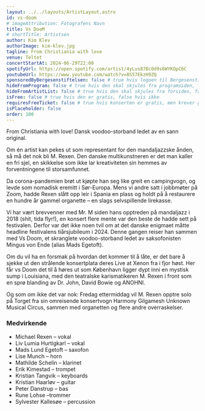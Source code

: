 ```yaml
---
layout: ../../layouts/ArtistLayout.astro
id: vs-doom
# imageAttribution: Fotografens Navn
title: Vs DooM
# shortTitle: Artistsen
author: Kim Klev
authorImage: kim-klev.jpg
tagline: From Christiania with love
venue: Teltet
concertStartAt: 2024-06-29T22:00
spotifyUrl: https://open.spotify.com/artist/4yLus87Bc0d9s6WYKOpC6C
youtubeUrl: https://www.youtube.com/watch?v=8S57EkzH9ZQ
sponsoredByBergesenstiftelsen: false # true hvis logoen til Bergesenstiftelsen skal vises, false hvis ikke
hideFromProgram: false # true hvis den skal skjules fra programsiden, false hvis den skal vises
hideFromArtistList: false # true hvis den skal skjules fra forsiden, false hvis den skal vises
isFree: false # true hvis den er gratis, false hvis ikke
requiresFreeTicket: false # true hvis konserten er gratis, men krever gratisbillett
isPlaceholder: false
order: 100
---
```


From Christiania with love! Dansk voodoo-storband ledet av en sann original.

Om én artist kan pekes ut som representant for den mandaljazzske ånden, så må det nok bli M. Rexen. Den danske multikunstneren er det man kaller en fri sjel, en skikkelse som ikke lar kreativiteten sin hemmes av forventningene til storsamfunnet.

Da corona-pandemien brøt ut kjøpte han seg like greit en campingvogn, og levde som nomadisk eremitt i Sør-Europa. Mens vi andre satt i jobbmøter på Zoom, hadde Rexen slått opp leir i Spania en plass og holdt på å restaurere en hundre år gammel organette – en slags selvspillende lirekasse.

Vi har vært brevvenner med Mr. M siden hans opptreden på mandaljazz i 2018 (shit, tida flyr!), en konsert flere mente var den beste de hadde sett på festivalen. Derfor var det ikke noen tvil om at det danske enigmaet måtte headline festivalens tiårsjubileum i 2024. Denne gangen reiser han sammen med Vs Doom, et skranglete voodoo-storband ledet av saksofonisten Mingus von Ende (alias Mads Egetoft).

Om du vil ha en forsmak på hvordan det kommer til å låte, er det bare å sjekke ut den strålende konsertplata deres Live at Xenon fra i fjor høst. Her får vs Doom det til å høres ut som København ligger dypt inni en mystisk sump i Louisiana, med den teatralske karismatikeren M. Rexen i front som en sprø blanding av Dr. John, David Bowie og ANOHNI.

Og som om ikke det var nok: Fredag ettermiddag vil M. Rexen opptre solo på Torget fra sin omreisende konsertvogn Harmony Gilgamesh Unknown Musical Circus, sammen med organetten og flere andre overraskelser.

### Medvirkende

- Michael Rexen – vokal
- Liv Lumia Hurtigkarl – vokal
- Mads Lund Egetoft – saxofon
- Lise Munch – horn
- Mathilde Schelin – klarinet
- Erik Kimestad – trompet
- Kristian Tangvik – keyboards
- Kristian Haarløv – guitar
- Peter Danstrup – bas
- Rune Lohse –trommer
- Sylvester Kallesøe – percussion
